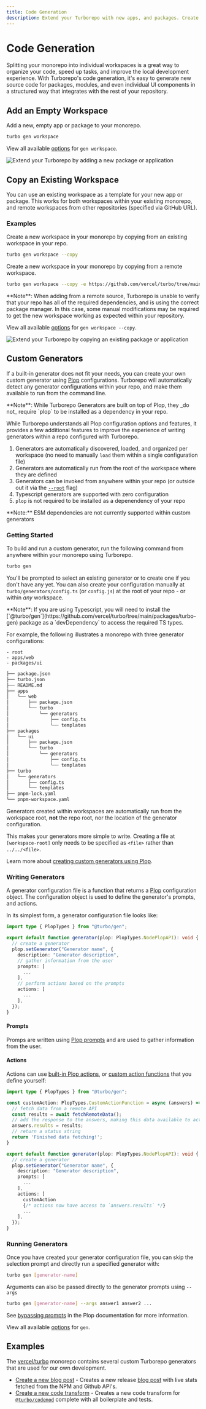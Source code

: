 ```yaml
---
title: Code Generation
description: Extend your Turborepo with new apps, and packages. Create new empty workspaces, copy existing workspaces, add workspaces from remote sources (just like `create-turbo`!) or run custom generators defined using Plop configurations.
---
```



# Code Generation <ExperimentalBadge />

Splitting your monorepo into individual workspaces is a great way to organize your code, speed up tasks, and improve the local development
experience. With Turborepo's code generation, it's easy to generate new source code for packages, modules,
and even individual UI components in a structured way that integrates with the rest of your repository.

## Add an Empty Workspace

Add a new, empty app or package to your monorepo.

```sh
turbo gen workspace
```

View all available [options](/repo/docs/reference/command-line-reference#workspace) for `gen workspace`.

![Extend your Turborepo by adding a new package or application](/images/docs/turborepo-generators-empty.png)

## Copy an Existing Workspace

You can use an existing workspace as a template for your new app or package. This works for both workspaces within your existing monorepo,
and remote workspaces from other repositories (specified via GitHub URL).

### Examples

Create a new workspace in your monorepo by copying from an existing workspace in your repo.

```sh
turbo gen workspace --copy
```

Create a new workspace in your monorepo by copying from a remote workspace.

```sh
turbo gen workspace --copy -e https://github.com/vercel/turbo/tree/main/examples/with-tailwind/packages/tailwind-config
```

<Callout>
  **Note**: When adding from a remote source, Turborepo is unable to verify that your repo has all of the required dependencies, and is using the correct package manager. In this case, some manual modifications may be required to get the new workspace working as expected within your repository.

</Callout>

View all available [options](/repo/docs/reference/command-line-reference#workspace) for `gen workspace --copy`.

![Extend your Turborepo by copying an existing package or application](/images/docs/turborepo-generators-copy.png)

## Custom Generators

If a built-in generator does not fit your needs, you can create your own custom generator using [Plop](https://plopjs.com/) configurations.
Turborepo will automatically detect any generator configurations within your repo, and make them available to run from the command line.

<Callout type="info">
  **Note**: While Turborepo Generators are built on top of Plop, they _do not_ require `plop` to be installed as a dependency in your repo.
</Callout>

While Turborepo understands all Plop configuration options and features, it provides a few additional features to improve the experience of writing
generators within a repo configured with Turborepo.

1. Generators are automatically discovered, loaded, and organized per workspace (no need to manually `load` them within a single configuration file)
2. Generators are automatically run from the root of the workspace where they are defined
3. Generators can be invoked from anywhere within your repo (or outside out it via the [`--root`](/repo/docs/reference/command-line-reference#--root-1) flag)
4. Typescript generators are supported with zero configuration
5. `plop` is not required to be installed as a depenendency of your repo

<Callout>
  **Note:** ESM dependencies are not currently supported within custom generators
</Callout>

### Getting Started

To build and run a custom generator, run the following command from anywhere within your monorepo using Turborepo.

```sh
turbo gen
```

You'll be prompted to select an existing generator or to create one if you don't have any yet. You can also create your configuration
manually at `turbo/generators/config.ts` (or `config.js`) at the root of your repo - or within _any_ workspace.

<Callout type="info">
  **Note**: If you are using Typescript, you will need to install the [`@turbo/gen`](https://github.com/vercel/turbo/tree/main/packages/turbo-gen) package as a `devDependency` to access the required TS types.
</Callout>

For example, the following illustrates a monorepo with three generator configurations:

```
- root
- apps/web
- packages/ui
```

```bash
├── package.json
├── turbo.json
├── README.md
├── apps
│   └── web
│       ├── package.json
│       └── turbo
│           └── generators
│               ├── config.ts
│               └── templates
├── packages
│   └── ui
│       ├── package.json
│       └── turbo
│           └── generators
│               ├── config.ts
│               └── templates
├── turbo
│   └── generators
│       ├── config.ts
│       └── templates
├── pnpm-lock.yaml
└── pnpm-workspace.yaml
```

Generators created within workspaces are automatically run from the workspace root, **not** the repo root, nor the location of the generator configuration.

This makes your generators more simple to write. Creating a file at `[workspace-root]` only needs to be specified as `<file>` rather than `../../<file>`.

Learn more about [creating custom generators using Plop](https://plopjs.com/documentation/#creating-a-generator).

### Writing Generators

A generator configuration file is a function that returns a [Plop](https://plopjs.com/) configuration object. The configuration object is
used to define the generator's prompts, and actions.

In its simplest form, a generator configuration file looks like:

```ts filename="turbo/generators/config.ts"
import type { PlopTypes } from "@turbo/gen";

export default function generator(plop: PlopTypes.NodePlopAPI): void {
  // create a generator
  plop.setGenerator("Generator name", {
    description: "Generator description",
    // gather information from the user
    prompts: [
      ...
    ],
    // perform actions based on the prompts
    actions: [
      ...
    ],
  });
}
```

#### Prompts

Promps are written using [Plop prompts](https://plopjs.com/documentation/#using-prompts) and are used to gather information from the user.

#### Actions

Actions can use [built-in Plop actions](https://plopjs.com/documentation/#built-in-actions), or [custom action functions](https://plopjs.com/documentation/#functionsignature-custom-action) that you define yourself:

```ts filename="turbo/generators/config.ts"
import type { PlopTypes } from "@turbo/gen";

const customAction: PlopTypes.CustomActionFunction = async (answers) => {
  // fetch data from a remote API
  const results = await fetchRemoteData();
  // add the response to the answers, making this data available to actions
  answers.results = results;
  // return a status string
  return 'Finished data fetching!';
}

export default function generator(plop: PlopTypes.NodePlopAPI): void {
  // create a generator
  plop.setGenerator("Generator name", {
    description: "Generator description",
    prompts: [
      ...
    ],
    actions: [
      customAction
      {/* actions now have access to `answers.results` */}
      ...
    ],
  });
}
```

### Running Generators

Once you have created your generator configuration file, you can skip the selection prompt and directly run a specified generator with:

```sh
turbo gen [generator-name]
```

Arguments can also be passed directly to the generator prompts using `--args`

```sh
turbo gen [generator-name] --args answer1 answer2 ...
```

See [bypassing prompts](https://plopjs.com/documentation/#bypassing-prompts) in the Plop documentation for more information.

View all available [options](/repo/docs/reference/command-line-reference#run-generator-name) for `gen`.

## Examples

The [vercel/turbo](https://github.com/vercel/turbo) monorepo contains several custom Turborepo generators that are used for our own development.

- [Create a new blog post](https://github.com/vercel/turbo/blob/main/docs/turbo/generators/config.ts) - Creates a new release [blog post](/blog) with
  live stats fetched from the NPM and Github API's.
- [Create a new code transform](https://github.com/vercel/turbo/blob/main/packages/turbo-codemod/turbo/generators/config.ts) - Creates a new code transform
  for [`@turbo/codemod`](https://github.com/vercel/turbo/tree/main/packages/turbo-codemod) complete with all boilerplate and tests.
